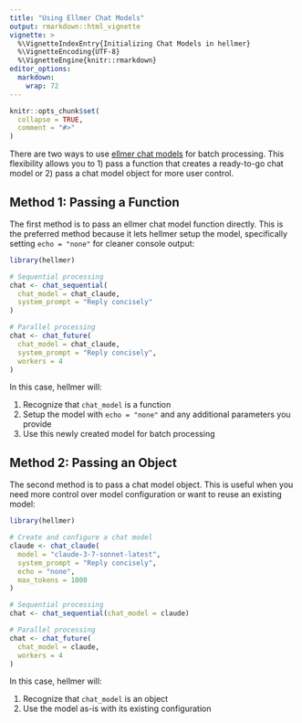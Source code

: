 ```yaml
---
title: "Using Ellmer Chat Models"
output: rmarkdown::html_vignette
vignette: >
  %\VignetteIndexEntry{Initializing Chat Models in hellmer}
  %\VignetteEncoding{UTF-8}
  %\VignetteEngine{knitr::rmarkdown}
editor_options: 
  markdown: 
    wrap: 72
---
```


```r
knitr::opts_chunk$set(
  collapse = TRUE,
  comment = "#>"
)
```

There are two ways to use [ellmer chat
models](https://ellmer.tidyverse.org/reference/index.html) for batch
processing. This flexibility allows you to 1) pass a function that
creates a ready-to-go chat model or 2) pass a chat model object for more
user control.

## Method 1: Passing a Function

The first method is to pass an ellmer chat model function directly. This
is the preferred method because it lets hellmer setup the model,
specifically setting `echo = "none"` for cleaner console output:

``` r
library(hellmer)

# Sequential processing
chat <- chat_sequential(
  chat_model = chat_claude,
  system_prompt = "Reply concisely"
)

# Parallel processing
chat <- chat_future(
  chat_model = chat_claude,
  system_prompt = "Reply concisely",
  workers = 4
)
```

In this case, hellmer will:

1.  Recognize that `chat_model` is a function
2.  Setup the model with `echo = "none"` and any additional parameters
    you provide
3.  Use this newly created model for batch processing

## Method 2: Passing an Object

The second method is to pass a chat model object. This is useful when
you need more control over model configuration or want to reuse an
existing model:

``` r
library(hellmer)

# Create and configure a chat model
claude <- chat_claude(
  model = "claude-3-7-sonnet-latest",
  system_prompt = "Reply concisely",
  echo = "none",
  max_tokens = 1000
)

# Sequential processing
chat <- chat_sequential(chat_model = claude)

# Parallel processing
chat <- chat_future(
  chat_model = claude,
  workers = 4
)
```

In this case, hellmer will:

1.  Recognize that `chat_model` is an object
2.  Use the model as-is with its existing configuration
